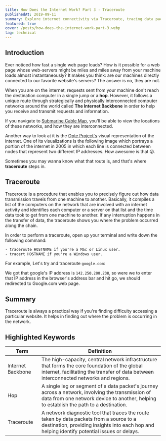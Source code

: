 ```yaml
---
title: How Does the Internet Work? Part 3 - Traceroute
publishedAt: 2019-09-11
summary: Explore internet connectivity via Traceroute, tracing data packets' journey across networks
featured: true
cover: /posts/how-does-the-internet-work-part-3.webp
tag: technical
---
```


## Introduction

Ever noticed how fast a single web page loads? How is it possible for a web page whose web-servers
might be miles and miles away from your machine loads almost instantaneously? It makes you think:
are our machines directly connected to our favorite website's servers? The answer is no, they are
not.

When you are on the internet, requests sent from your machine don't reach the destination computer
in a single jump or a **hop**. However, it follows a unique route through strategically and
physically interconnected computer networks around the world called **The Internet Backbone** in
order to help you receive and transmit requests and information.

If you navigate to [Submarine Cable Map](https://www.submarinecablemap.com/), you'll be able to
view the locations of these networks, and how they are interconnected.

Another way to look at it is the [Opte Project's](https://en.wikipedia.org/wiki/Opte_Project) visual representation
of the internet. One of its visualizations is the following image which
portrays a portion of the internet in 2005 in which each line is connected
between nodes that represent two different IP addresses. How awesome is that
😮.

<NextImage
  priority
  width={600}
  height={400}
  alt="opte projet visual representation"
  src="/posts/how-does-the-internet-work-part3-img1.jpg"
/>

Sometimes you may wanna know what that route is, and that's where
**traceroute** steps in.

## Traceroute

Traceroute is a procedure that enables you to precisely figure out how data
transmission travels from one machine to another. Basically, it compiles a
list of the computers on the network that are involved with an internet
activity and identifies each computer or a server on that list and the time
data took to get from one machine to another. If any interruption happens in
the transfer of data, the traceroute shows you where the problem occurred
along the chain.

In order to perform a traceroute, open up your terminal and write down the
following command:

```txt
- traceroute HOSTNAME if you're a Mac or Linux user.
- tracert HOSTNAME if you're a Windows user.
```

For example, Let's try and traceroute `google.com`:

<NextImage
  priority
  width={600}
  height={400}
  alt="traceroute run on windows"
  src="/posts/how-does-the-internet-work-part3-img2.webp"
/>

We got that google's IP address is `142.250.200.238`, so were we to enter that
IP address in the browser's address bar and hit go, we should redirected to
Google.com web page.

<NextImage
  priority
  width={600}
  height={400}
  unoptimized
  alt="navigate to google using ip address"
  src="/posts/how-does-the-internet-work-part3-img3.gif"
/>

## Summary

Traceroute is always a practical way if you're finding difficulty accessing a
particular website. It helps in finding out where the problem is occurring in
the network.

## Highlighted Keywords

<table>
  <thead>
    <tr>
      <th>Term</th>
      <th>Definition</th>
    </tr>
  </thead>
  <tbody>
    <tr>
      <td>Internet Backbone</td>
      <td>
        The high-capacity, central network infrastructure that forms the core
        foundation of the global internet, facilitating the transfer of data
        between interconnected networks and regions.
      </td>
    </tr>
    <tr>
      <td>Hop</td>
      <td>
        A single leg or segment of a data packet's journey across a network,
        involving the transmission of data from one network device to another,
        helping to establish the path to a destination.
      </td>
    </tr>
    <tr>
      <td>Traceroute</td>
      <td>
        A network diagnostic tool that traces the route taken by data packets
        from a source to a destination, providing insights into each hop and
        helping identify potential issues or delays.
      </td>
    </tr>
  </tbody>
</table>
